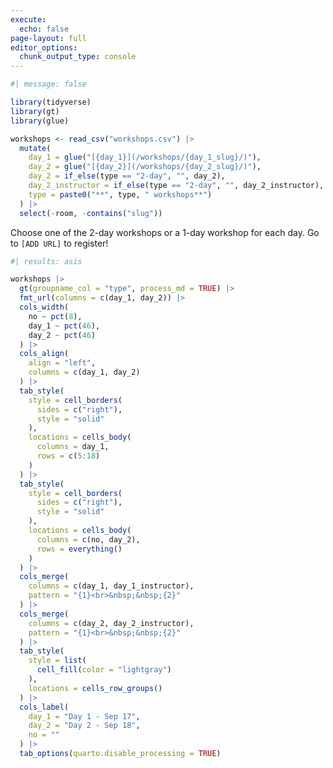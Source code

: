 ```yaml
---
execute: 
  echo: false
page-layout: full
editor_options: 
  chunk_output_type: console
---
```


```r
#| message: false

library(tidyverse)
library(gt)
library(glue)

workshops <- read_csv("workshops.csv") |>
  mutate(
    day_1 = glue("[{day_1}](/workshops/{day_1_slug}/)"),
    day_2 = glue("[{day_2}](/workshops/{day_2_slug}/)"),
    day_2 = if_else(type == "2-day", "", day_2),
    day_2_instructor = if_else(type == "2-day", "", day_2_instructor),
    type = paste0("**", type, " workshops**")
  ) |>
  select(-room, -contains("slug")) 
```

Choose one of the 2-day workshops or a 1-day workshop for each day.
Go to `[ADD URL]` to register!

```r
#| results: asis

workshops |>
  gt(groupname_col = "type", process_md = TRUE) |>
  fmt_url(columns = c(day_1, day_2)) |>
  cols_width(
    no ~ pct(8),
    day_1 ~ pct(46),
    day_2 ~ pct(46) 
  ) |>
  cols_align(
    align = "left",
    columns = c(day_1, day_2)
  ) |>
  tab_style(
    style = cell_borders(
      sides = c("right"),
      style = "solid"
    ),
    locations = cells_body(
      columns = day_1,
      rows = c(5:18)
    )
  ) |>
  tab_style(
    style = cell_borders(
      sides = c("right"),
      style = "solid"
    ),
    locations = cells_body(
      columns = c(no, day_2),
      rows = everything()
    )
  ) |>
  cols_merge(
    columns = c(day_1, day_1_instructor),
    pattern = "{1}<br>&nbsp;&nbsp;{2}"
  ) |>
  cols_merge(
    columns = c(day_2, day_2_instructor),
    pattern = "{1}<br>&nbsp;&nbsp;{2}"
  ) |>
  tab_style(
    style = list(
      cell_fill(color = "lightgray")
    ),
    locations = cells_row_groups()
  ) |>
  cols_label(
    day_1 = "Day 1 - Sep 17",
    day_2 = "Day 2 - Sep 18",
    no = ""
  ) |>
  tab_options(quarto.disable_processing = TRUE)
```
